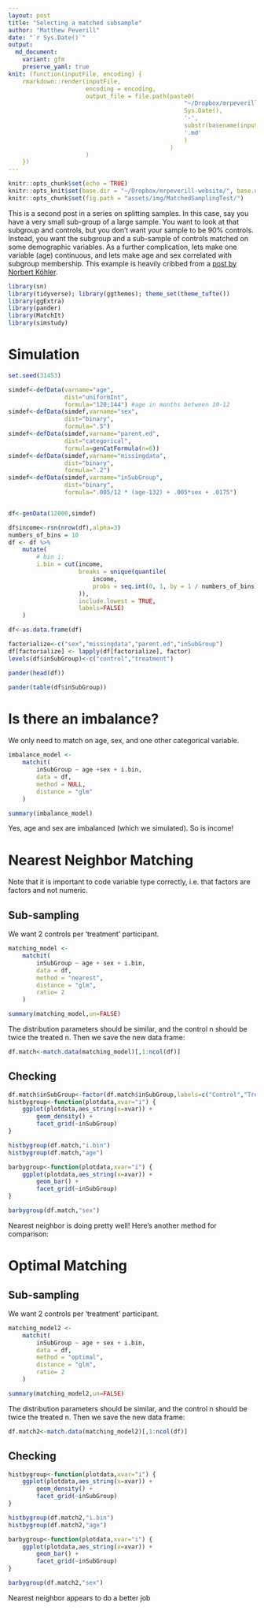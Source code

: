 ```yaml
---
layout: post
title: "Selecting a matched subsample"
author: "Matthew Peverill"
date: "`r Sys.Date()`"
output:
  md_document:
    variant: gfm
    preserve_yaml: true
knit: (function(inputFile, encoding) {
    rmarkdown::render(inputFile,
                      encoding = encoding,
                      output_file = file.path(paste0(
                                                  "~/Dropbox/mrpeverill-website/_posts/",
                                                  Sys.Date(),
                                                  '-',
                                                  substr(basename(inputFile), 1, nchar(basename(inputFile)) - 4),
                                                  '.md'
                                                  )
                                              )
                      )
    })
---
```


```r
knitr::opts_chunk$set(echo = TRUE)
knitr::opts_knit$set(base.dir = "~/Dropbox/mrpeverill-website/", base.url = "/")
knitr::opts_chunk$set(fig.path = "assets/img/MatchedSamplingTest/")
```

This is a second post in a series on splitting samples. In this case, say you have a very small sub-group of a large sample. You want to look at that subgroup and controls, but you don't want your sample to be 90% controls. Instead, you want the subgroup and a sub-sample of controls matched on some demographic variables. As a further complication, lets make one variable (age) continuous, and lets make age and sex correlated with subgroup membership. This example is heavily cribbed from a [post by Norbert Köhler](https://datascienceplus.com/how-to-use-r-for-matching-samples-propensity-score/).


```r
library(sn)
library(tidyverse); library(ggthemes); theme_set(theme_tufte())
library(ggExtra)
library(pander)
library(MatchIt)
library(simstudy)
```

# Simulation

```r
set.seed(31453)

simdef<-defData(varname="age",
                dist="uniformInt",
                formula="120;144") #age in months between 10-12
simdef<-defData(simdef,varname="sex",
                dist="binary",
                formula=".5")
simdef<-defData(simdef,varname="parent.ed",
                dist="categorical",
                formula=genCatFormula(n=6))
simdef<-defData(simdef,varname="missingdata",
                dist="binary",
                formula=".2")
simdef<-defData(simdef,varname="inSubGroup",
                dist="binary",
                formula=".005/12 * (age-132) + .005*sex + .0175")


df<-genData(12000,simdef)

df$income<-rsn(nrow(df),alpha=3)
numbers_of_bins = 10
df <- df %>%
    mutate(
        # bin i:
        i.bin = cut(income,
                    breaks = unique(quantile(
                        income,
                        probs = seq.int(0, 1, by = 1 / numbers_of_bins)
                    )),
                    include.lowest = TRUE,
                    labels=FALSE)
    )

df<-as.data.frame(df)

factorialize<-c("sex","missingdata","parent.ed","inSubGroup")
df[factorialize] <- lapply(df[factorialize], factor)
levels(df$inSubGroup)<-c("control","treatment")

pander(head(df))

pander(table(df$inSubGroup))
```

# Is there an imbalance?

We only need to match on age, sex, and one other categorical variable.

```r
imbalance_model <-
    matchit(
        inSubGroup ~ age +sex + i.bin,
        data = df,
        method = NULL,
        distance = "glm"
    )

summary(imbalance_model)
```
Yes, age and sex are imbalanced (which we simulated). So is income!

# Nearest Neighbor Matching

Note that it is important to code variable type correctly, i.e. that factors are factors and not numeric.

## Sub-sampling

We want 2 controls per 'treatment' participant.

```r
matching_model <-
    matchit(
        inSubGroup ~ age + sex + i.bin,
        data = df,
        method = "nearest",
        distance = "glm",
        ratio= 2
    )

summary(matching_model,un=FALSE)
```

The distribution parameters should be similar, and the control n should be twice the treated n. Then we save the new data frame:

```r
df.match<-match.data(matching_model)[,1:ncol(df)]
```

## Checking


```r
df.match$inSubGroup<-factor(df.match$inSubGroup,labels=c("Control","Treatment"))
histbygroup<-function(plotdata,xvar="i") {
	ggplot(plotdata,aes_string(x=xvar)) +
		geom_density() +
		facet_grid(~inSubGroup)
}

histbygroup(df.match,"i.bin")
histbygroup(df.match,"age")

barbygroup<-function(plotdata,xvar="i") {
	ggplot(plotdata,aes_string(x=xvar)) +
		geom_bar() +
		facet_grid(~inSubGroup)
}

barbygroup(df.match,"sex")
```

Nearest neighbor is doing pretty well! Here's another method for comparison:

# Optimal Matching

## Sub-sampling

We want 2 controls per 'treatment' participant.

```r
matching_model2 <-
    matchit(
        inSubGroup ~ age + sex + i.bin,
        data = df,
        method = "optimal",
        distance = "glm",
        ratio= 2
    )

summary(matching_model2,un=FALSE)
```

The distribution parameters should be similar, and the control n should be twice the treated n. Then we save the new data frame:

```r
df.match2<-match.data(matching_model2)[,1:ncol(df)]
```

## Checking


```r
histbygroup<-function(plotdata,xvar="i") {
	ggplot(plotdata,aes_string(x=xvar)) +
		geom_density() +
		facet_grid(~inSubGroup)
}

histbygroup(df.match2,"i.bin")
histbygroup(df.match2,"age")

barbygroup<-function(plotdata,xvar="i") {
	ggplot(plotdata,aes_string(x=xvar)) +
		geom_bar() +
		facet_grid(~inSubGroup)
}

barbygroup(df.match2,"sex")
```

Nearest neighbor appears to do a better job
